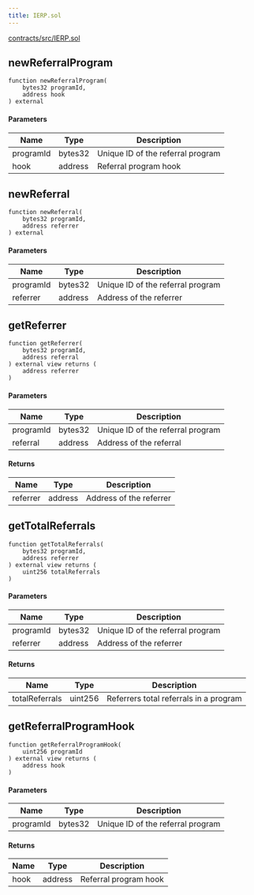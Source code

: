 ```yaml
---
title: IERP.sol
---
```


[contracts/src/IERP.sol](https://github.com/eth-referral-protocol/contracts/blob/main/src/IERP.sol)

## newReferralProgram

```solidity
function newReferralProgram(
    bytes32 programId, 
    address hook
) external
```

#### Parameters

| Name | Type | Description |
| --- | --- | --- |
| programId | bytes32 | Unique ID of the referral program |
| hook | address | Referral program hook |

## newReferral

```solidity
function newReferral(
    bytes32 programId, 
    address referrer
) external
```

#### Parameters

| Name | Type | Description |
| --- | --- | --- |
| programId | bytes32 | Unique ID of the referral program |
| referrer | address | Address of the referrer |

## getReferrer

```solidity
function getReferrer(
    bytes32 programId,
    address referral
) external view returns (
    address referrer
)
```

#### Parameters

| Name | Type | Description |
| --- | --- | --- |
| programId | bytes32 | Unique ID of the referral program |
| referral | address | Address of the referral |

#### Returns

| Name | Type | Description |
| --- | --- | --- |
| referrer | address | Address of the referrer |

## getTotalReferrals

```solidity
function getTotalReferrals(
    bytes32 programId,
    address referrer
) external view returns (
    uint256 totalReferrals
)
```

#### Parameters

| Name | Type | Description |
| --- | --- | --- |
| programId | bytes32 | Unique ID of the referral program |
| referrer | address | Address of the referrer |

#### Returns

| Name | Type | Description |
| --- | --- | --- |
| totalReferrals | uint256 | Referrers total referrals in a program |

## getReferralProgramHook

```solidity
function getReferralProgramHook(
    uint256 programId
) external view returns (
    address hook
)
```

#### Parameters

| Name | Type | Description |
| --- | --- | --- |
| programId | bytes32 | Unique ID of the referral program |

#### Returns

| Name | Type | Description |
| --- | --- | --- |
| hook | address | Referral program hook |